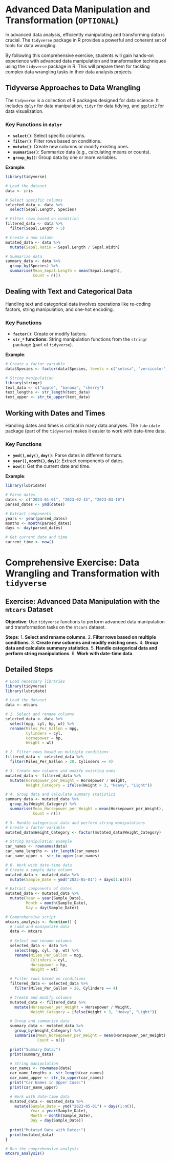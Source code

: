 # Advanced Data Manipulation and Transformation (`OPTIONAL`)

In advanced data analysis, efficiently manipulating and transforming data is crucial. The `tidyverse` package in R provides a powerful and coherent set of tools for data wrangling.

By following this comprehensive exercise, students will gain hands-on experience with advanced data manipulation and transformation techniques using the `tidyverse` package in R. This will prepare them for tackling complex data wrangling tasks in their data analysis projects.

## Tidyverse Approaches to Data Wrangling

The `tidyverse` is a collection of R packages designed for data science. It includes `dplyr` for data manipulation, `tidyr` for data tidying, and `ggplot2` for data visualization.

### Key Functions in `dplyr`
- **`select()`**: Select specific columns.
- **`filter()`**: Filter rows based on conditions.
- **`mutate()`**: Create new columns or modify existing ones.
- **`summarise()`**: Summarize data (e.g., calculating means or counts).
- **`group_by()`**: Group data by one or more variables.

**Example**:

```r
library(tidyverse)

# Load the dataset
data <- iris

# Select specific columns
selected_data <- data %>%
  select(Sepal.Length, Species)

# Filter rows based on condition
filtered_data <- data %>%
  filter(Sepal.Length > 5)

# Create a new column
mutated_data <- data %>%
  mutate(Sepal.Ratio = Sepal.Length / Sepal.Width)

# Summarize data
summary_data <- data %>%
  group_by(Species) %>%
  summarise(Mean_Sepal.Length = mean(Sepal.Length),
            Count = n())
```

## Dealing with Text and Categorical Data

Handling text and categorical data involves operations like re-coding factors, string manipulation, and one-hot encoding.

### Key Functions
- **`factor()`**: Create or modify factors.
- **`str_*` functions**: String manipulation functions from the `stringr` package (part of `tidyverse`).

**Example**:

```r
# Create a factor variable
data$Species <- factor(data$Species, levels = c("setosa", "versicolor", "virginica"))

# String manipulation
library(stringr)
text_data <- c("apple", "banana", "cherry")
text_lengths <- str_length(text_data)
text_upper <- str_to_upper(text_data)
```

## Working with Dates and Times

Handling dates and times is critical in many data analyses. The `lubridate` package (part of the `tidyverse`) makes it easier to work with date-time data.

### Key Functions
- **`ymd()`, `mdy()`, `dmy()`**: Parse dates in different formats.
- **`year()`, `month()`, `day()`**: Extract components of dates.
- **`now()`**: Get the current date and time.

**Example**:

```r
library(lubridate)

# Parse dates
dates <- c("2023-01-01", "2023-02-15", "2023-03-10")
parsed_dates <- ymd(dates)

# Extract components
years <- year(parsed_dates)
months <- month(parsed_dates)
days <- day(parsed_dates)

# Get current date and time
current_time <- now()
```

# Comprehensive Exercise: Data Wrangling and Transformation with `tidyverse`

## Exercise: Advanced Data Manipulation with the `mtcars` Dataset

**Objective**: Use `tidyverse` functions to perform advanced data manipulation and transformation tasks on the `mtcars` dataset.

**Steps**:
1. **Select and rename columns**.
2. **Filter rows based on multiple conditions**.
3. **Create new columns and modify existing ones**.
4. **Group data and calculate summary statistics**.
5. **Handle categorical data and perform string manipulations**.
6. **Work with date-time data**.

## Detailed Steps

```r
# Load necessary libraries
library(tidyverse)
library(lubridate)

# Load the dataset
data <- mtcars

# 1. Select and rename columns
selected_data <- data %>%
  select(mpg, cyl, hp, wt) %>%
  rename(Miles_Per_Gallon = mpg, 
         Cylinders = cyl, 
         Horsepower = hp, 
         Weight = wt)

# 2. Filter rows based on multiple conditions
filtered_data <- selected_data %>%
  filter(Miles_Per_Gallon > 20, Cylinders == 4)

# 3. Create new columns and modify existing ones
mutated_data <- filtered_data %>%
  mutate(Horsepower_per_Weight = Horsepower / Weight,
         Weight_Category = ifelse(Weight > 3, "Heavy", "Light"))

# 4. Group data and calculate summary statistics
summary_data <- mutated_data %>%
  group_by(Weight_Category) %>%
  summarise(Mean_Horsepower_per_Weight = mean(Horsepower_per_Weight),
            Count = n())

# 5. Handle categorical data and perform string manipulations
# Create a factor variable
mutated_data$Weight_Category <- factor(mutated_data$Weight_Category)

# String manipulation example
car_names <- rownames(data)
car_name_lengths <- str_length(car_names)
car_name_upper <- str_to_upper(car_names)

# 6. Work with date-time data
# Create a sample date column
mutated_data <- mutated_data %>%
  mutate(Sample_Date = ymd("2023-05-01") + days(1:n()))

# Extract components of dates
mutated_data <- mutated_data %>%
  mutate(Year = year(Sample_Date),
         Month = month(Sample_Date),
         Day = day(Sample_Date))

# Comprehensive script
mtcars_analysis <- function() {
  # Load and manipulate data
  data <- mtcars
  
  # Select and rename columns
  selected_data <- data %>%
    select(mpg, cyl, hp, wt) %>%
    rename(Miles_Per_Gallon = mpg, 
           Cylinders = cyl, 
           Horsepower = hp, 
           Weight = wt)

  # Filter rows based on conditions
  filtered_data <- selected_data %>%
    filter(Miles_Per_Gallon > 20, Cylinders == 4)

  # Create and modify columns
  mutated_data <- filtered_data %>%
    mutate(Horsepower_per_Weight = Horsepower / Weight,
           Weight_Category = ifelse(Weight > 3, "Heavy", "Light"))

  # Group and summarize data
  summary_data <- mutated_data %>%
    group_by(Weight_Category) %>%
    summarise(Mean_Horsepower_per_Weight = mean(Horsepower_per_Weight),
              Count = n())

  print("Summary Data:")
  print(summary_data)

  # String manipulation
  car_names <- rownames(data)
  car_name_lengths <- str_length(car_names)
  car_name_upper <- str_to_upper(car_names)
  print("Car Names in Upper Case:")
  print(car_name_upper)

  # Work with date-time data
  mutated_data <- mutated_data %>%
    mutate(Sample_Date = ymd("2023-05-01") + days(1:n()),
           Year = year(Sample_Date),
           Month = month(Sample_Date),
           Day = day(Sample_Date))
  
  print("Mutated Data with Dates:")
  print(mutated_data)
}

# Run the comprehensive analysis
mtcars_analysis()
```

